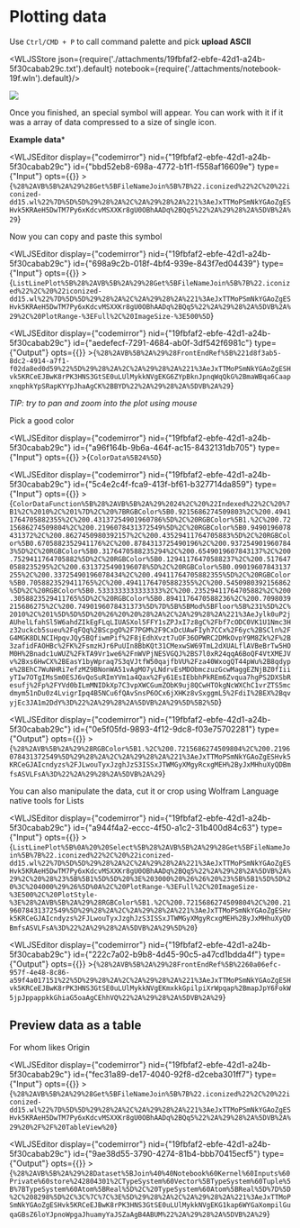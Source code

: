 # Plotting data
Use `Ctrl/CMD + P` to call command palette and pick __upload ASCII__




<WLJSStore json={require('./attachments/19fbfaf2-ebfe-42d1-a24b-5f30cabab29c.txt').default} notebook={require('./attachments/notebook-19f.wln').default}/>




![](attachments/UploadACSII-ezgif.com-optipng.png)

Once you finished, an special symbol will appear. You can work with it if it was a array of data compressed to a size of single icon.

**Example data***

<WLJSEditor display={"codemirror"} nid={"19fbfaf2-ebfe-42d1-a24b-5f30cabab29c"} id={"bbd52eb8-698a-4772-b1f1-f558af16609e"} type={"Input"} opts={{}} >{`%28%2AVB%5B%2A%29%28Get%5BFileNameJoin%5B%7B%22.iconized%22%2C%20%22iconized-dd15.wl%22%7D%5D%5D%29%28%2A%2C%2A%29%28%2A%221%3AeJxTTMoPSmNkYGAoZgESHvk5KRAeH5DwTM7Py6xKdcvMSXXKr8gU0OBhAADq%2BQq5%22%2A%29%28%2A%5DVB%2A%29`}</WLJSEditor>

Now you can copy and paste this symbol

<WLJSEditor display={"codemirror"} nid={"19fbfaf2-ebfe-42d1-a24b-5f30cabab29c"} id={"698a9c2b-018f-4bf4-939e-843f7ed04439"} type={"Input"} opts={{}} >{`ListLinePlot%5B%28%2AVB%5B%2A%29%28Get%5BFileNameJoin%5B%7B%22.iconized%22%2C%20%22iconized-dd15.wl%22%7D%5D%5D%29%28%2A%2C%2A%29%28%2A%221%3AeJxTTMoPSmNkYGAoZgESHvk5KRAeH5DwTM7Py6xKdcvMSXXKr8gU0OBhAADq%2BQq5%22%2A%29%28%2A%5DVB%2A%29%2C%20PlotRange-%3EFull%2C%20ImageSize-%3E500%5D`}</WLJSEditor>

<WLJSEditor display={"codemirror"} nid={"19fbfaf2-ebfe-42d1-a24b-5f30cabab29c"} id={"aedefecf-7291-4684-ab0f-3df542f6981c"} type={"Output"} opts={{}} >{`%28%2AVB%5B%2A%29%28FrontEndRef%5B%221d8f3ab5-8dc2-4914-a7f1-f02da8ed0d59%22%5D%29%28%2A%2C%2A%29%28%2A%221%3AeJxTTMoPSmNkYGAoZgESHvk5KRCeEJBwK8rPK3HNS3GtSE0uLUlMykkNVgEKG6ZYpBknJpnqWqQkG%2BmaWBqa6CaapxnqphkYpSRapKYYpJhaAgCK%2BBYD%22%2A%29%28%2A%5DVB%2A%29`}</WLJSEditor>

*TIP: try to pan and zoom into the plot using mouse*

Pick a good color

<WLJSEditor display={"codemirror"} nid={"19fbfaf2-ebfe-42d1-a24b-5f30cabab29c"} id={"a96f164b-9b6a-464f-ac15-8432131db705"} type={"Input"} opts={{}} >{`ColorData%5B24%5D`}</WLJSEditor>

<WLJSEditor display={"codemirror"} nid={"19fbfaf2-ebfe-42d1-a24b-5f30cabab29c"} id={"5c4e2c4f-fca9-413f-bf61-b327714da859"} type={"Input"} opts={{}} >{`ColorDataFunction%5B%28%2AVB%5B%2A%29%2024%2C%20%22Indexed%22%2C%20%7B1%2C%2010%2C%201%7D%2C%20%7BRGBColor%5B0.9215686274509803%2C%200.49411764705882355%2C%200.43137254901960786%5D%2C%20RGBColor%5B1.%2C%200.7215686274509804%2C%200.2196078431372549%5D%2C%20RGBColor%5B0.9490196078431372%2C%200.8627450980392157%2C%200.43529411764705883%5D%2C%20RGBColor%5B0.6705882352941176%2C%200.8784313725490196%2C%200.9372549019607843%5D%2C%20RGBColor%5B0.3176470588235294%2C%200.6549019607843137%2C%200.7529411764705882%5D%2C%20RGBColor%5B0.12941176470588237%2C%200.5176470588235295%2C%200.6313725490196078%5D%2C%20RGBColor%5B0.09019607843137255%2C%200.33725490196078434%2C%200.49411764705882355%5D%2C%20RGBColor%5B0.7058823529411765%2C%200.49411764705882355%2C%200.5450980392156862%5D%2C%20RGBColor%5B0.5333333333333333%2C%200.23529411764705882%2C%200.3058823529411765%5D%2C%20RGBColor%5B0.8941176470588236%2C%200.7098039215686275%2C%200.7490196078431373%5D%7D%5B%5BMod%5BFloor%5B%231%5D%2C%2010%2C%201%5D%5D%5D%20%26%20%20%28%2A%2C%2A%29%28%2A%221%3AeJylk0uP2jAUhelLfahSl5W6ahdZIkEgFLqLIUASXol5FFY1sZPJxI7z8gC%2Fbf7cODC0VK1U1Nmc3Hz32uckcb5sueu%2FqFQq%2BScpgO%2F7PGM%2F9CxDcUAwFIyh7CCx%2F6yc%2BSCln%2FG4MGK8DLNCIHpqvJQy5BQfiwmPif%2F8jEdhXvzt7uOF36OPWRC2DMkOvpY9M8Zk%2F%2B3zafidFAOHBc%2FK%2FsmzHJr6PuUIn8BbKQt31CMexwSW69TmL2dXUALflAVBeBrTw5HOM0H%2Bnadc1uWUZ%2FkTA9Vr1we6%2FnWVPjNESVGQJ%2BS7l0xR24qqA6BoQF4VtXMEJVv%2Bxs6HwCX%2BEasY1byWpraq7S3qVJtfW50qajfbVU%2Fza40WxogQT44pWu%2B8qdype%2BEhC7WuNHRi7efzMZ9BNonWA51vAgMO7yLNdrvEsMDObmczuzGcwMaggEZNjBZ0fIiiyTIw7OTgIMsSm0ESJ6vQoSuRImYVm1a4Qax%2Fy61EsIEbbhPkREm6Zvqua7hgPS2DXSbResufj%2Fp%2FYVd0bILmMNIDkXp7C3vpXWCGumZObK9uj8QCwHTOkgNcWXChC1vrZTS5mcdmym51nDu0z4LvigrIpq4B5NCu6fQAvSnsP6OCx6jXHKz8vSxggmL5%2FdiI%2BEX%2BqvyjEc3JA1m2DdY%3D%22%2A%29%28%2A%5DVB%2A%29%5D%5B2%5D`}</WLJSEditor>

<WLJSEditor display={"codemirror"} nid={"19fbfaf2-ebfe-42d1-a24b-5f30cabab29c"} id={"0e5f05fd-9893-4f12-9dc8-f03e75702281"} type={"Output"} opts={{}} >{`%28%2AVB%5B%2A%29%28RGBColor%5B1.%2C%200.7215686274509804%2C%200.2196078431372549%5D%29%28%2A%2C%2A%29%28%2A%221%3AeJxTTMoPSmNkYGAoZgESHvk5KRCeGJAIcndyzs%2FJLwouTyxJzghJzS3ISSxJTWMGyXMgyRcxgMEH%2ByJxMHhuXyQDBmfsASVLFsA%3D%22%2A%29%28%2A%5DVB%2A%29`}</WLJSEditor>

You can also manipulate the data, cut it or crop using Wolfram Language native tools for Lists

<WLJSEditor display={"codemirror"} nid={"19fbfaf2-ebfe-42d1-a24b-5f30cabab29c"} id={"a944f4a2-eccc-4f50-a1c2-31b400d84c63"} type={"Input"} opts={{}} >{`ListLinePlot%5B%0A%20%20Select%5B%28%2AVB%5B%2A%29%28Get%5BFileNameJoin%5B%7B%22.iconized%22%2C%20%22iconized-dd15.wl%22%7D%5D%5D%29%28%2A%2C%2A%29%28%2A%221%3AeJxTTMoPSmNkYGAoZgESHvk5KRAeH5DwTM7Py6xKdcvMSXXKr8gU0OBhAADq%2BQq5%22%2A%29%28%2A%5DVB%2A%29%2C%20%28%23%5B%5B1%5D%5D%20%3E%203000%20%26%26%20%23%5B%5B1%5D%5D%20%3C%204000%29%26%5D%0A%2C%20PlotRange-%3EFull%2C%20ImageSize-%3E500%2C%20PlotStyle-%3E%28%2AVB%5B%2A%29%28RGBColor%5B1.%2C%200.7215686274509804%2C%200.2196078431372549%5D%29%28%2A%2C%2A%29%28%2A%221%3AeJxTTMoPSmNkYGAoZgESHvk5KRCeGJAIcndyzs%2FJLwouTyxJzghJzS3ISSxJTWMGyXMgyRcxgMEH%2ByJxMHhuXyQDBmfsASVLFsA%3D%22%2A%29%28%2A%5DVB%2A%29%5D%20`}</WLJSEditor>

<WLJSEditor display={"codemirror"} nid={"19fbfaf2-ebfe-42d1-a24b-5f30cabab29c"} id={"222c7a02-b9b8-4d45-90c5-a47cd1bdda4f"} type={"Output"} opts={{}} >{`%28%2AVB%5B%2A%29%28FrontEndRef%5B%2260a06efc-957f-4e48-8c86-a59f4a017151%22%5D%29%28%2A%2C%2A%29%28%2A%221%3AeJxTTMoPSmNkYGAoZgESHvk5KRCeEJBwK8rPK3HNS3GtSE0uLUlMykkNVgEKmxkkGpilpiXrWpqap%2BmapJpY6FokW5jpJppappkkGhiaG5oaAgCEhhVQ%22%2A%29%28%2A%5DVB%2A%29`}</WLJSEditor>

## Preview  data as a table
For whom likes Origin

<WLJSEditor display={"codemirror"} nid={"19fbfaf2-ebfe-42d1-a24b-5f30cabab29c"} id={"fec31a89-de17-4040-92f8-d2ceba301ff7"} type={"Input"} opts={{}} >{`%28%2AVB%5B%2A%29%28Get%5BFileNameJoin%5B%7B%22.iconized%22%2C%20%22iconized-dd15.wl%22%7D%5D%5D%29%28%2A%2C%2A%29%28%2A%221%3AeJxTTMoPSmNkYGAoZgESHvk5KRAeH5DwTM7Py6xKdcvMSXXKr8gU0OBhAADq%2BQq5%22%2A%29%28%2A%5DVB%2A%29%20%2F%2F%20TableView%20`}</WLJSEditor>

<WLJSEditor display={"codemirror"} nid={"19fbfaf2-ebfe-42d1-a24b-5f30cabab29c"} id={"9ae38d55-3790-4274-81b4-bbb70415ecf5"} type={"Output"} opts={{}} >{`%28%2AVB%5B%2A%29%28Dataset%5BJoin%40%40Notebook%60Kernel%60Inputs%60Private%60store%242804301%2CTypeSystem%60Vector%5BTypeSystem%60Tuple%5B%7BTypeSystem%60Atom%5BReal%5D%2C%20TypeSystem%60Atom%5BReal%5D%7D%5D%2C%208298%5D%2C%3C%7C%7C%3E%5D%29%28%2A%2C%2A%29%28%2A%221%3AeJxTTMoPSmNkYGAoZgESHvk5KRCeEJBwK8rPK3HNS3GtSE0uLUlMykkNVgEKG1kap6WYGaXompilGuqaGBsZ6loYJpnoWpgaJhuamyYaJSZaAgB4ABUM%22%2A%29%28%2A%5DVB%2A%29`}</WLJSEditor>